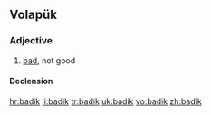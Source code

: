 ==Volapük==

===Adjective===
{{infl|vo|adjective}}

# [[bad]], not good

====Declension====
{{vo-decl-adj}}

[[hr:badik]]
[[li:badik]]
[[tr:badik]]
[[uk:badik]]
[[vo:badik]]
[[zh:badik]]